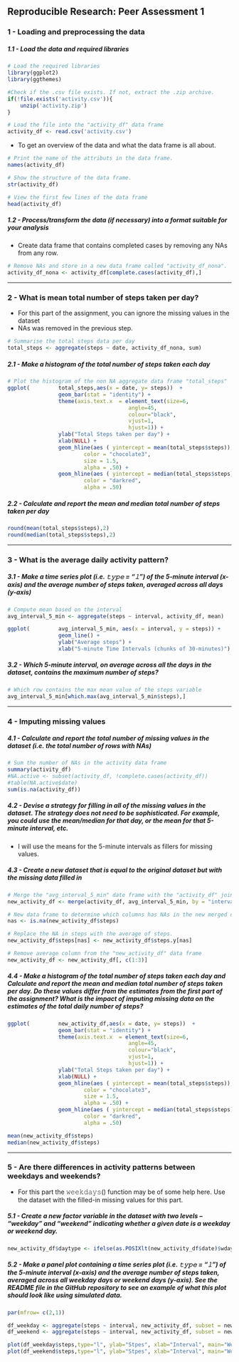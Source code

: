 ## Reproducible Research: Peer Assessment 1

### 1 - Loading and preprocessing the data

##### 1.1 - Load the data and required libraries

```r
# Load the required libraries
library(ggplot2)
library(ggthemes)

#Check if the .csv file exists. If not, extract the .zip archive. 
if(!file.exists('activity.csv')){
    unzip('activity.zip')
}

# Load the file into the "activity_df" data frame
activity_df <- read.csv('activity.csv')
```

* To get an overview of the data and what the data frame is all about.

```r
# Print the name of the attributs in the data frame.
names(activity_df)

# Show the structure of the data frame.
str(activity_df)

# View the first few lines of the data frame
head(activity_df)
```

##### 1.2 - Process/transform the data (if necessary) into a format suitable for your analysis

* Create data frame that contains completed cases by removing any NAs from any row.

```r
# Remove NAs and store in a new data frame called "activity_df_nona".
activity_df_nona <- activity_df[complete.cases(activity_df),]
```
---

### 2 - What is mean total number of steps taken per day?

* For this part of the assignment, you can ignore the missing values in the dataset 
* NAs was removed in the previous step.

```r
# Summarise the total steps data per day
total_steps <- aggregate(steps ~ date, activity_df_nona, sum)
```

##### 2.1 -  Make a histogram of the total number of steps taken each day

```r
# Plot the histogram of the non NA aggregate data frame "total_steps"
ggplot(         total_steps,aes(x = date, y= steps))  +
                geom_bar(stat = "identity") + 
                theme(axis.text.x  = element_text(size=6,
                                      angle=45,
                                      colour="black",
                                      vjust=1,
                                      hjust=1)) +
                ylab("Total Steps taken per day") +
                xlab(NULL) +
                geom_hline(aes ( yintercept = mean(total_steps$steps)), 
                        color = "chocolate3", 
                        size = 1.5, 
                        alpha = .50) +
                geom_hline(aes ( yintercept = median(total_steps$steps)), 
                        color = "darkred", 
                        alpha = .50) 
```

##### 2.2 - Calculate and report the mean and median total number of steps taken per day

```r
round(mean(total_steps$steps),2)
round(median(total_steps$steps),2)
```

---

### 3 - What is the average daily activity pattern?

##### 3.1 - Make a time series plot (i.e. 𝚝𝚢𝚙𝚎 = "𝚕") of the 5-minute interval (x-axis) and the average number of steps taken, averaged across all days (y-axis)

```r
# Compute mean based on the interval
avg_interval_5_min <- aggregate(steps ~ interval, activity_df, mean)

ggplot(         avg_interval_5_min, aes(x = interval, y = steps)) +
                geom_line() +
                ylab("Average steps") + 
                xlab("5-minute Time Intervals (chunks of 30-minutes)") 
```

##### 3.2 - Which 5-minute interval, on average across all the days in the dataset, contains the maximum number of steps?

```r
# Which row contains the max mean value of the steps variable
avg_interval_5_min[which.max(avg_interval_5_min$steps),]
```

---

### 4 - Imputing missing values

##### 4.1 - Calculate and report the total number of missing values in the dataset (i.e. the total number of rows with NAs)

```r
# Sum the number of NAs in the activity data frame
summary(activity_df)
#NA.active <- subset(activity_df, !complete.cases(activity_df))
#table(NA.active$date)
sum(is.na(activity_df))
```

##### 4.2 - Devise a strategy for filling in all of the missing values in the dataset. The strategy does not need to be sophisticated. For example, you could use the mean/median for that day, or the mean for that 5-minute interval, etc. 

* I will use the means for the 5-minute intervals as fillers for missing values. 

##### 4.3 - Create a new dataset that is equal to the original dataset but with the missing data filled in

```r
# Merge the "avg_interval_5_min" date frame with the "activity_df" joined on the interval column. Use the original data frame
new_activity_df <- merge(activity_df, avg_interval_5_min, by = "interval", suffixes = c("",".y"))

# New data frame to determine which columns has NAs in the new merged data frame and mark TRUE or FALSE
nas <- is.na(new_activity_df$steps)

# Replace the NA in steps with the average of steps.
new_activity_df$steps[nas] <- new_activity_df$steps.y[nas]

# Remove average column from the "new_activity_df" data frame
new_activity_df <- new_activity_df[, c(1:3)]

```

##### 4.4 - Make a histogram of the total number of steps taken each day and Calculate and report the mean and median total number of steps taken per day. Do these values differ from the estimates from the first part of the assignment? What is the impact of imputing missing data on the estimates of the total daily number of steps?

```r
ggplot(         new_activity_df,aes(x = date, y= steps))  +
                geom_bar(stat = "identity") + 
                theme(axis.text.x  = element_text(size=6,
                                      angle=45,
                                      colour="black",
                                      vjust=1,
                                      hjust=1)) +
                ylab("Total Steps taken per day") +
                xlab(NULL) +
                geom_hline(aes ( yintercept = mean(total_steps$steps)), 
                        color = "chocolate3", 
                        size = 1.5, 
                        alpha = .50) +
                geom_hline(aes ( yintercept = median(total_steps$steps)), 
                        color = "darkred", 
                        alpha = .50) 

mean(new_activity_df$steps)
median(new_activity_df$steps)

```

---

### 5 - Are there differences in activity patterns between weekdays and weekends?

* For this part the 𝚠𝚎𝚎𝚔𝚍𝚊𝚢𝚜() function may be of some help here. Use the dataset with the filled-in missing values for this part.

##### 5.1 - Create a new factor variable in the dataset with two levels – “weekday” and “weekend” indicating whether a given date is a weekday or weekend day.

```r
new_activity_df$daytype <- ifelse(as.POSIXlt(new_activity_df$date)$wday %in% c(0,6), "weekend", "weekday")
```


##### 5.2 - Make a panel plot containing a time series plot (i.e. 𝚝𝚢𝚙𝚎 = "𝚕") of the 5-minute interval (x-axis) and the average number of steps taken, averaged across all weekday days or weekend days (y-axis). See the README file in the GitHub repository to see an example of what this plot should look like using simulated data.

```r
par(mfrow= c(2,1))

df_weekday <- aggregate(steps ~ interval, new_activity_df, subset = new_activity_df$daytype == "weekday", mean)
df_weekend <- aggregate(steps ~ interval, new_activity_df, subset = new_activity_df$daytype == "weekend", mean)

plot(df_weekday$steps,type="l", ylab="Stpes", xlab="Interval", main="Weekday")
plot(df_weekend$steps,type="l", ylab="Stpes", xlab="Interval", main="Weekend")

```


